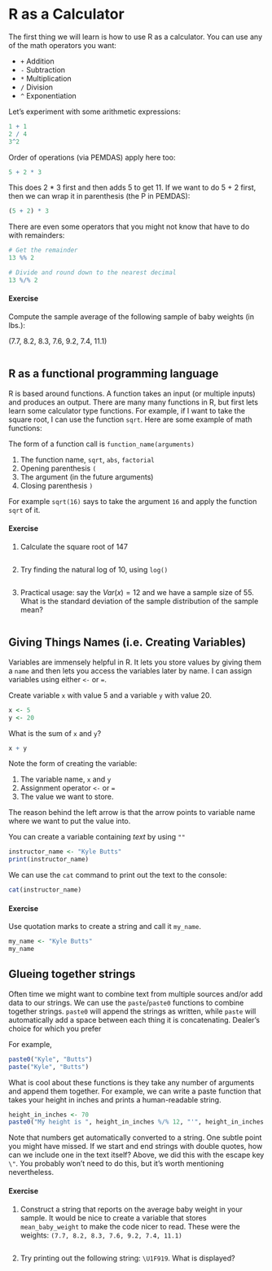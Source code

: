 # R as a Calculator

The first thing we will learn is how to use R as a calculator. You can use any of the math operators you want:

- `+` Addition
- `-` Subtraction
- `*` Multiplication
- `/` Division
- `^` Exponentiation 

Let's experiment with some arithmetic expressions: 

```r
1 + 1
2 / 4
3^2
```


Order of operations (via PEMDAS) apply here too:
```r
5 + 2 * 3
```

This does 2 * 3 first and then adds 5 to get 11. 
If we want to do 5 + 2 first, then we can wrap it in parenthesis (the P in PEMDAS):

```r
(5 + 2) * 3
``` 

There are even some operators that you might not know that have to do with remainders:
```r
# Get the remainder
13 %% 2

# Divide and round down to the nearest decimal
13 %/% 2
```

#### Exercise

Compute the sample average of the following sample of baby weights (in lbs.):

(7.7, 8.2, 8.3, 7.6, 9.2, 7.4, 11.1)

```r

```


## R as a functional programming language

R is based around functions. 
A function takes an input (or multiple inputs) and produces an output. 
There are many many functions in R, but first lets learn some calculator type functions. 
For example, if I want to take the square root, I can use the function `sqrt`. 
Here are some example of math functions:

The form of a function call is `function_name(arguments)`

1. The function name, `sqrt`, `abs`, `factorial`
2. Opening parenthesis `(`
3. The argument (in the future arguments)
4. Closing parenthesis `)`

For example `sqrt(16)` says to take the argument `16` and apply the function `sqrt` of it.

#### Exercise

1. Calculate the square root of 147

```r

```

2. Try finding the natural log of 10, using `log()`

```r

```

3. Practical usage: say the $Var(x) = 12$ and we have a sample size of 55. 
What is the standard deviation of the sample distribution of the sample mean?

```r

```

## Giving Things Names (i.e. Creating Variables)

Variables are immensely helpful in R. 
It lets you store values by giving them a `name` and then lets you access the variables later by name. 
I can assign variables using either `<-` or `=`. 

Create variable `x` with value 5 and a variable `y` with value 20.

```r
x <- 5
y <- 20
```

What is the sum of `x` and `y`?

```r
x + y
```

Note the form of creating the variable:

1. The variable name, `x` and `y`
2. Assignment operator `<-` or `=`
3. The value we want to store.

The reason behind the left arrow is that the arrow points to variable name where we want to put the value into.

You can create a variable containing *text* by using `""`

```r
instructor_name <- "Kyle Butts"
print(instructor_name)
```

We can use the `cat` command to print out the text to the console:
```r
cat(instructor_name)
```


#### Exercise

Use quotation marks to create a string and call it `my_name`.

```r
my_name <- "Kyle Butts"
my_name
```


## Glueing together strings

Often time we might want to combine text from multiple sources and/or add data to our strings.
We can use the `paste`/`paste0` functions to combine together strings.
`paste0` will append the strings as written, while `paste` will automatically add a space between each thing it is concatenating. 
Dealer's choice for which you prefer

For example,
```r
paste0("Kyle", "Butts")
paste("Kyle", "Butts")
```

What is cool about these functions is they take any number of arguments and append them together. 
For example, we can write a paste function that takes your height in inches and prints a human-readable string.

```r
height_in_inches <- 70
paste0("My height is ", height_in_inches %/% 12, "'", height_in_inches %% 12, "\"")
```

Note that numbers get automatically converted to a string.
One subtle point you might have missed. 
If we start and end strings with double quotes, how can we include one in the text itself?
Above, we did this with the escape key `\"`. 
You probably won't need to do this, but it's worth mentioning nevertheless.

#### Exercise

1. Construct a string that reports on the average baby weight in your sample. 
   It would be nice to create a variable that stores `mean_baby_weight` to make the code nicer to read.
   These were the weights: `(7.7, 8.2, 8.3, 7.6, 9.2, 7.4, 11.1)`

```r

```

2. Try printing out the following string: `\U1F919`. What is displayed?

```r
```
